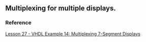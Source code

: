 ## Multiplexing for multiple displays.


### Reference
[Lesson 27 - VHDL Example 14: Multiplexing 7-Segment Displays](https://www.youtube.com/watch?v=28yvpyaqsqU&ab_channel=LBEbooks)